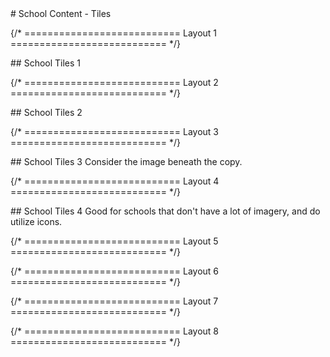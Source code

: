 
<main className="page-main">

<div className="page-title">
# School Content - Tiles
</div>

{/* =========================== Layout 1 =========================== */}

<div className="intro-wrap">
## School Tiles 1
</div>

<SchoolTilesOne />

{/* =========================== Layout 2 =========================== */}

<div className="intro-wrap">
## School Tiles 2
</div>

<SchoolTilesTwo />

{/* =========================== Layout 3 =========================== */}

<div className="intro-wrap">
## School Tiles 3
Consider the image beneath the copy.
</div>

<SchoolTilesThree />

{/* =========================== Layout 4 =========================== */}

<div className="intro-wrap">
## School Tiles 4
Good for schools that don't have a lot of imagery, and do utilize icons.
</div>

<SchoolTilesFour />

{/* =========================== Layout 5 =========================== */}

{/* =========================== Layout 6 =========================== */}

{/* =========================== Layout 7 =========================== */}

{/* =========================== Layout 8 =========================== */}

</main>